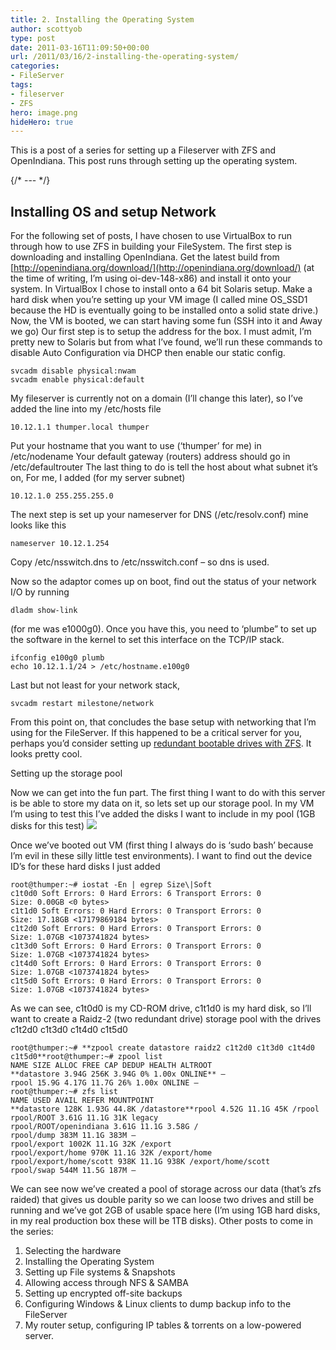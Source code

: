 ```yaml
---
title: 2. Installing the Operating System
author: scottyob
type: post
date: 2011-03-16T11:09:50+00:00
url: /2011/03/16/2-installing-the-operating-system/
categories:
- FileServer
tags:
- fileserver
- ZFS
hero: image.png
hideHero: true
---
```



This is a post of a series for setting up a Fileserver with ZFS and OpenIndiana.  This post runs through setting up the operating system.

{/* --- */}

## Installing OS and setup Network
For the following set of posts, I have chosen to use VirtualBox to run through how to use ZFS in building your FileSystem. The first step is downloading and installing OpenIndiana. Get the latest build from [http://openindiana.org/download/](http://openindiana.org/download/) (at the time of writing, I’m using oi-dev-148-x86) and install it onto your system. In VirtualBox I chose to install onto a 64 bit Solaris setup.
Make a hard disk when you’re setting up your VM image (I called mine OS_SSD1 because the HD is eventually going to be installed onto a solid state drive.)
Now, the VM is booted, we can start having some fun (SSH into it and Away we go)
Our first step is to setup the address for the box. I must admit, I’m pretty new to Solaris but from what I’ve found, we’ll run these commands to disable Auto Configuration via DHCP then enable our static config.
```
svcadm disable physical:nwam 
svcadm enable physical:default
```

My fileserver is currently not on a domain (I’ll change this later), so I’ve added the line into my /etc/hosts file
```
10.12.1.1 thumper.local thumper
```

Put your hostname that you want to use (‘thumper’ for me) in /etc/nodename
Your default gateway (routers) address should go in /etc/defaultrouter
The last thing to do is tell the host about what subnet it’s on, For me, I added (for my server subnet)
```
10.12.1.0 255.255.255.0
```

The next step is set up your nameserver for DNS (/etc/resolv.conf) mine looks like this
```
nameserver 10.12.1.254
```

Copy /etc/nsswitch.dns to /etc/nsswitch.conf – so dns is used.

Now so the adaptor comes up on boot, find out the status of your network I/O by running
```
dladm show-link
```

(for me was e1000g0). Once you have this, you need to ‘plumbe” to set up the software in the kernel to set this interface on the TCP/IP stack.
```
ifconfig e100g0 plumb 
echo 10.12.1.1/24 > /etc/hostname.e100g0
```

Last but not least for your network stack,
```
svcadm restart milestone/network
```

From this point on, that concludes the base setup with networking that I’m using for the FileServer. If this happened to be a critical server for you, perhaps you’d consider setting up [redundant bootable drives with ZFS](http://darkstar-solaris.blogspot.com/2008/09/zfs-root-mirror.html). It looks pretty cool.

Setting up the storage pool

Now we can get into the fun part. The first thing I want to do with this server is be able to store my data on it, so lets set up our storage pool. In my VM I’m using to test this I’ve added the disks I want to include in my pool (1GB disks for this test)
<img src={img} />

Once we’ve booted out VM (first thing I always do is ‘sudo bash’ because I’m evil in these silly little test environments).
I want to find out the device ID’s for these hard disks I just added
```
root@thumper:~# iostat -En | egrep Size\|Soft 
c1t0d0 Soft Errors: 0 Hard Errors: 6 Transport Errors: 0 
Size: 0.00GB <0 bytes> 
c1t1d0 Soft Errors: 0 Hard Errors: 0 Transport Errors: 0 
Size: 17.18GB <17179869184 bytes> 
c1t2d0 Soft Errors: 0 Hard Errors: 0 Transport Errors: 0 
Size: 1.07GB <1073741824 bytes> 
c1t3d0 Soft Errors: 0 Hard Errors: 0 Transport Errors: 0 
Size: 1.07GB <1073741824 bytes> 
c1t4d0 Soft Errors: 0 Hard Errors: 0 Transport Errors: 0 
Size: 1.07GB <1073741824 bytes> 
c1t5d0 Soft Errors: 0 Hard Errors: 0 Transport Errors: 0 
Size: 1.07GB <1073741824 bytes>
```

As we can see, c1t0d0 is my CD-ROM drive, c1t1d0 is my hard disk, so I’ll want to create a Raidz-2 (two redundant drive) storage pool with the drives c1t2d0 c1t3d0 c1t4d0 c1t5d0
```
root@thumper:~# **zpool create datastore raidz2 c1t2d0 c1t3d0 c1t4d0 c1t5d0**root@thumper:~# zpool list 
NAME SIZE ALLOC FREE CAP DEDUP HEALTH ALTROOT 
**datastore 3.94G 256K 3.94G 0% 1.00x ONLINE** – 
rpool 15.9G 4.17G 11.7G 26% 1.00x ONLINE – 
root@thumper:~# zfs list 
NAME USED AVAIL REFER MOUNTPOINT 
**datastore 128K 1.93G 44.8K /datastore**rpool 4.52G 11.1G 45K /rpool 
rpool/ROOT 3.61G 11.1G 31K legacy 
rpool/ROOT/openindiana 3.61G 11.1G 3.58G / 
rpool/dump 383M 11.1G 383M – 
rpool/export 1002K 11.1G 32K /export 
rpool/export/home 970K 11.1G 32K /export/home 
rpool/export/home/scott 938K 11.1G 938K /export/home/scott 
rpool/swap 544M 11.5G 187M –
```

We can see now we’ve created a pool of storage across our data (that’s zfs raided) that gives us double parity so we can loose two drives and still be running and we’ve got 2GB of usable space here (I’m using 1GB hard disks, in my real production box these will be 1TB disks).
Other posts to come in the series: 
1. Selecting the hardware 
2. Installing the Operating System 
3. Setting up File systems & Snapshots 
4. Allowing access through NFS & SAMBA 
5. Setting up encrypted off-site backups 
6. Configuring Windows & Linux clients to dump backup info to the FileServer 
7. My router setup, configuring IP tables & torrents on a low-powered server.

